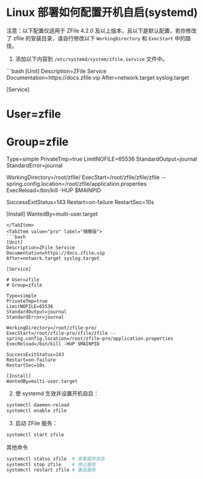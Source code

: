 
# Linux 部署如何配置开机自启(systemd)

注意：以下配置仅适用于 ZFile 4.2.0 及以上版本，且以下是默认配置，若你修改了 zfile 的安装目录，请自行修改以下 `WorkingDirectory` 和 `ExecStart` 中的路径。

1. 添加以下内容到 `/etc/systemd/system/zfile.service` 文件中。
<Tabs>
<TabItem value="os" label="开源版">
```bash
[Unit]
Description=ZFile Service
Documentation=https://docs.zfile.vip
After=network.target syslog.target

[Service]

# User=zfile
# Group=zfile

Type=simple
PrivateTmp=true
LimitNOFILE=65536
StandardOutput=journal
StandardError=journal

WorkingDirectory=/root/zfile/
ExecStart=/root/zfile/zfile/zfile --spring.config.location=/root/zfile/application.properties
ExecReload=/bin/kill -HUP $MAINPID

SuccessExitStatus=143
Restart=on-failure
RestartSec=10s

[Install]
WantedBy=multi-user.target
```
</TabItem>
<TabItem value="pro" label="捐赠版">
```bash
[Unit]
Description=ZFile Service
Documentation=https://docs.zfile.vip
After=network.target syslog.target

[Service]

# User=zfile
# Group=zfile

Type=simple
PrivateTmp=true
LimitNOFILE=65536
StandardOutput=journal
StandardError=journal

WorkingDirectory=/root/zfile-pro/
ExecStart=/root/zfile-pro/zfile/zfile --spring.config.location=/root/zfile-pro/application.properties
ExecReload=/bin/kill -HUP $MAINPID

SuccessExitStatus=143
Restart=on-failure
RestartSec=10s

[Install]
WantedBy=multi-user.target
```
</TabItem>
</Tabs>

2. 使 systemd 生效并设置开机自启：
```bash
systemctl daemon-reload
systemctl enable zfile
```

3. 启动 ZFile 服务：
```bash
systemctl start zfile
```

其他命令
```bash
systemctl status zfile  # 查看服务状态
systemctl stop zfile    # 停止服务
systemctl restart zfile # 重启服务
```